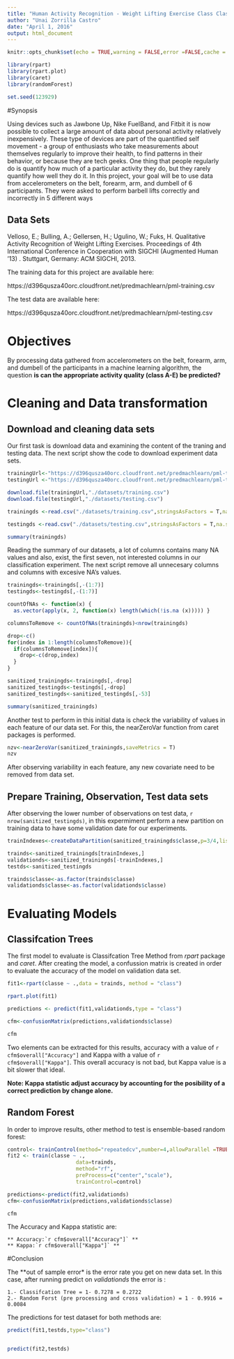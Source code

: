 ```yaml
---
title: "Human Activity Recognition - Weight Lifting Exercise Class Clasification"
author: "Unai Zorrilla Castro"
date: "April 1, 2016"
output: html_document
---
```


```r
knitr::opts_chunk$set(echo = TRUE,warning = FALSE,error =FALSE,cache = FALSE)

library(rpart)
library(rpart.plot)
library(caret)
library(randomForest)

set.seed(123929)

```

#Synopsis

Using devices such as Jawbone Up, Nike FuelBand, and Fitbit it is now possible to collect a large amount of data about personal activity relatively inexpensively. These type of devices are part of the quantified self movement - a group of enthusiasts who take measurements about themselves regularly to improve their health, to find patterns in their behavior, or because they are tech geeks. One thing that people regularly do is quantify how much of a particular activity they do, but they rarely quantify how well they do it. In this project, your goal will be to use data from accelerometers on the belt, forearm, arm, and dumbell of 6 participants. They were asked to perform barbell lifts correctly and incorrectly in 5 different ways

## Data Sets

Velloso, E.; Bulling, A.; Gellersen, H.; Ugulino, W.; Fuks, H. Qualitative Activity Recognition of Weight Lifting Exercises. Proceedings of 4th International Conference in Cooperation with SIGCHI (Augmented Human '13) . Stuttgart, Germany: ACM SIGCHI, 2013. 

The training data for this project are available here:

https://d396qusza40orc.cloudfront.net/predmachlearn/pml-training.csv

The test data are available here:

https://d396qusza40orc.cloudfront.net/predmachlearn/pml-testing.csv

# Objectives

By processing data gathered from accelerometers on the belt, forearm, arm, and dumbell of the participants in a machine learning algorithm, the question **is can the appropriate activity quality (class A-E) be predicted?**

# Cleaning and Data transformation

## Download and cleaning data sets

Our first task is download data and examining the content of the traning and testing data. The next script show the code to download experiment data sets.

```r

trainingUrl<-"https://d396qusza40orc.cloudfront.net/predmachlearn/pml-training.csv"
testingUrl <-"https://d396qusza40orc.cloudfront.net/predmachlearn/pml-testing.csv"

download.file(trainingUrl,"./datasets/training.csv")
download.file(testingUrl,"./datasets/testing.csv")

trainingds <-read.csv("./datasets/training.csv",stringsAsFactors = T,na.strings = c("NA",""),header = TRUE)

testingds <-read.csv("./datasets/testing.csv",stringsAsFactors = T,na.strings = c("NA",""),header = TRUE)

summary(trainingds)

```

Reading the summary of our datasets, a lot of columns contains many NA values and also, exist, the first seven, not interested columns in our classification experiment. The next script remove all unnecesary columns and columns with excesive NA's values.

```r

trainingds<-trainingds[,-(1:7)]
testingds<-testingds[,-(1:7)]

countOfNAs <- function(x) {
  as.vector(apply(x, 2, function(x) length(which(!is.na (x))))) } 

columnsToRemove <- countOfNAs(trainingds)<nrow(trainingds) 

drop<-c()
for(index in 1:length(columnsToRemove)){
  if(columnsToRemove[index]){
    drop<-c(drop,index)
  }
}

sanitized_trainingds<-trainingds[,-drop]
sanitized_testingds<-testingds[,-drop]
sanitized_testingds<-sanitized_testingds[,-53]

summary(sanitized_trainingds)

```

Another test to perform in this initial data is check the variability of values in each feature of our data set. For this, the nearZeroVar function from caret packages is performed.

```r

nzv<-nearZeroVar(sanitized_trainingds,saveMetrics = T)
nzv

```

After observing variability in each feature, any new covariate need to be removed from data set.

## Prepare Training, Observation, Test data sets

After observing the lower number of observations on test data, `r nrow(sanitized_testingds)`, in this expermiment perform a new partition on training data to have some validation date for our experiments.

```r

trainIndexes<-createDataPartition(sanitized_trainingds$classe,p=3/4,list=F)

trainds<-sanitized_trainingds[trainIndexes,]
validationds<-sanitized_trainingds[-trainIndexes,]
testds<-sanitized_testingds

trainds$classe<-as.factor(trainds$classe)
validationds$classe<-as.factor(validationds$classe)


```

# Evaluating Models

## Classifcation Trees

The first model to evaluate is Classifcation Tree Method from *rpart* package and *caret*. After creating the model, a confussion matrix is created in order to evaluate the accuracy of the model on validation data set.

```r

fit1<-rpart(classe ~ .,data = trainds, method = "class")

rpart.plot(fit1)

predictions <- predict(fit1,validationds,type = "class")

cfm<-confusionMatrix(predictions,validationds$classe)

cfm

```

Two elements can be extracted for this results, accuracy with a value of `r cfm$overall["Accuracy"]` and Kappa with a value of `r cfm$overall["Kappa"]`. This overall accuracy is not bad, but Kappa value is a bit slower that ideal.

**Note: Kappa statistic adjust accuracy by accounting for the posibility of a correct prediction by change alone.**


## Random Forest

In order to improve results, other method to test is ensemble-based random forest:

```r

control<- trainControl(method="repeatedcv",number=4,allowParallel =TRUE,verbose=TRUE)
fit2 <- train(classe ~ .,
                      data=trainds,
                      method="rf",
                      preProcess=c("center","scale"),
                      trainControl=control)

predictions<-predict(fit2,validationds)
cfm<-confusionMatrix(predictions,validationds$classe)

cfm

```

The Accuracy and Kappa statistic are:

    ** Accuracy:`r cfm$overall["Accuracy"]` **
    ** Kappa:`r cfm$overall["Kappa"]` **

#Conclusion

The **out of sample error* is the error rate you get on new data set. In this case, after running predict on *validationds* the error is :

    1.- Classifcation Tree = 1- 0.7278 = 0.2722
    2.- Random Forst (pre processing and cross validation) = 1 - 0.9916 = 0.0084
    
The predictions for test dataset for both methods are:

```r

predict(fit1,testds,type="class")


predict(fit2,testds)

```


 
